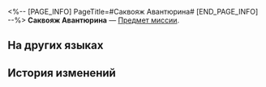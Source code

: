 <%-- [PAGE_INFO]
PageTitle=#Саквояж Авантюрина#
[END_PAGE_INFO] --%>
{{Предмет Инфобокс
|id          = 140448
|Изображение = Предмет Саквояж Авантюрина.png
|Тип         = Предмет миссии
|Инвентарь   = Миссии
|Редкость    = 3
|Эффект      = 
|Описание    = 
}}
'''Саквояж Авантюрина''' — [[Предмет миссии]].

==На других языках==
{{На других языках
|en   = Aventurine's Baggage
|zhs  = 砂金的行李袋
|zht  = 砂金的行李袋
|ja   = アベンチュリンのバッグ
|ko   = 어벤츄린의 짐가방
|es   = Equipaje de Aventurino
|fr   = Sac de voyage d'Aventurine
|ru   = Саквояж Авантюрина
|th   = กระเป๋าเดินทางของ Aventurine
|vi   = Túi Hành Lý Của Aventurine
|de   = Aventurins Gepäck
|id   = Tas Aventurine
|pt   = Bagagem de Aventurine
}}

==История изменений==
{{История изменений|3.5}}